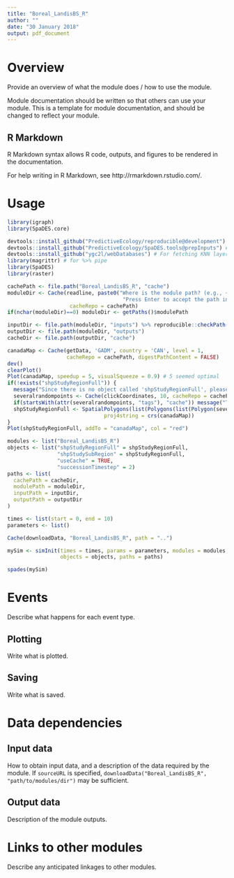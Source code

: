 ```yaml
---
title: "Boreal_LandisBS_R"
author: ""
date: "30 January 2018"
output: pdf_document
---
```


# Overview

Provide an overview of what the module does / how to use the module.

Module documentation should be written so that others can use your module.
This is a template for module documentation, and should be changed to reflect your module.

## R Markdown

R Markdown syntax allows R code, outputs, and figures to be rendered in the documentation.

For help writing in R Markdown, see http://rmarkdown.rstudio.com/.

# Usage

```r
library(igraph)
library(SpaDES.core)

devtools::install_github("PredictiveEcology/reproducible@development") # require bugfix for one step
devtools::install_github("PredictiveEcology/SpaDES.tools@prepInputs") # prepInputs with alsoExtract argument
devtools::install_github("ygc2l/webDatabases") # For fetching KNN layers from PFC repo
library(magrittr) # for %>% pipe
library(SpaDES)
library(raster)

cachePath <- file.path("Boreal_LandisBS_R", "cache")
moduleDir <- Cache(readline, paste0("Where is the module path? (e.g., ~/module, with no quotes).\n",
                                     "Press Enter to accept the path in getPaths()$modulePath: "),
                    cacheRepo = cachePath)
if(nchar(moduleDir)==0) moduleDir <- getPaths()$modulePath

inputDir <- file.path(moduleDir, "inputs") %>% reproducible::checkPath(create = TRUE)
outputDir <- file.path(moduleDir, "outputs")
cacheDir <- file.path(outputDir, "cache")

canadaMap <- Cache(getData, 'GADM', country = 'CAN', level = 1,
                   cacheRepo = cachePath, digestPathContent = FALSE) 
dev()
clearPlot()
Plot(canadaMap, speedup = 5, visualSqueeze = 0.9) # 5 seemed optimal
if(!exists("shpStudyRegionFull")) {
  message("Since there is no object called 'shpStudyRegionFull', please draw a study area with 10 points")
  severalrandompoints <- Cache(clickCoordinates, 10, cacheRepo = cachePath)
  if(startsWith(attr(severalrandompoints, "tags"), "cache")) message("Taking shpStudyRegionFull from Cache")
  shpStudyRegionFull <- SpatialPolygons(list(Polygons(list(Polygon(severalrandompoints$coords)), ID = 1)),
                               proj4string = crs(canadaMap))
}
Plot(shpStudyRegionFull, addTo = "canadaMap", col = "red")

modules <- list("Boreal_LandisBS_R")
objects <- list("shpStudyRegionFull" = shpStudyRegionFull,
                "shpStudySubRegion" = shpStudyRegionFull,
                "useCache" = TRUE,
                "successionTimestep" = 2)
paths <- list(
  cachePath = cacheDir,
  modulePath = moduleDir,
  inputPath = inputDir,
  outputPath = outputDir
)

times <- list(start = 0, end = 10)
parameters <- list()

Cache(downloadData, "Boreal_LandisBS_R", path = "..")

mySim <- simInit(times = times, params = parameters, modules = modules,
                 objects = objects, paths = paths)

spades(mySim)
```

# Events

Describe what happens for each event type.

## Plotting

Write what is plotted.

## Saving

Write what is saved.

# Data dependencies

## Input data

How to obtain input data, and a description of the data required by the module.
If `sourceURL` is specified, `downloadData("Boreal_LandisBS_R", "path/to/modules/dir")` may be sufficient.

## Output data

Description of the module outputs.

# Links to other modules

Describe any anticipated linkages to other modules.

